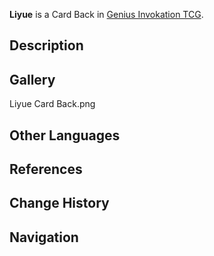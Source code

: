 {{About|the Card Back|the region|Liyue}}
{{Item Infobox
|title        = Liyue
|id           = 339002
|image        = Item Liyue Card Back.png
|type         = Card Backs
|quality      = 3
|description  = A [[Genius Invokation TCG]] card back that can be obtained and switched around. They say that card backs with different designs also come with minute differences in make and texture. Some players also make collecting card backs of different styles their pursuit and hobby.
|source1      = [[Player Level]] 4 Reward
}}
'''Liyue''' is a Card Back in [[Genius Invokation TCG]].

==Description==
{{Description|Every journey must start with a first step. Build your deck with a steady hand, and steady shall the road to victory be.|Deck Design Settings Menu}}

==Gallery==
<gallery>
Liyue Card Back.png
</gallery>

==Other Languages==
{{Transclude|Liyue|Other Languages}}

==References==
{{Reflist}}

==Change History==
{{Change History|3.3}}

==Navigation==
{{Genius Invokation TCG Navbox|Card Accessory}}